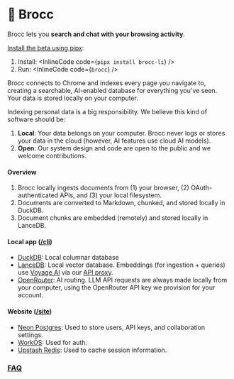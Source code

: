 
# 🥦 Brocc



Brocc lets you **search and chat with your browsing activity**.

[Install the beta using pipx](/faq#installation):

1. Install: <InlineCode code={`pipx install brocc-li`} />
2. Run: <InlineCode code={`brocc`} />

Brocc connects to Chrome and indexes every page you navigate to, creating a searchable, AI-enabled database for everything you've seen. Your data is stored locally on your computer.

<MdxAccordionGroup>
<MdxAccordionItem title="System design" value="system-design">
Indexing personal data is a big responsibility. We believe this kind of software should be:

1. **Local**: Your data belongs on your computer. Brocc never logs or stores your data in the cloud (however, AI features use cloud AI models).
2. **Open**: Our system design and code are open to the public and we welcome contributions.

#### Overview

1. Brocc locally ingests documents from (1) your browser, (2) OAuth-authenticated APIs, and (3) your local filesystem.
2. Documents are converted to Markdown, chunked, and stored locally in DuckDB.
3. Document chunks are embedded (remotely) and stored locally in LanceDB.

#### Local app ([/cli](https://github.com/SubstrateLabs/brocc/tree/main/cli))

- [DuckDB](https://duckdb.org): Local columnar database
- [LanceDB](https://github.com/lancedb/lancedb): Local vector database. Embeddings (for ingestion + queries) use [Voyage AI](https://www.voyageai.com/) via our [API proxy](https://github.com/SubstrateLabs/brocc/blob/main/site/app/api/embed/route.ts).
- [OpenRouter](https://openrouter.ai/docs/quickstart): AI routing. LLM API requests are always made locally from your computer, using the OpenRouter API key we provision for your account.

#### Website ([/site](https://github.com/SubstrateLabs/brocc/tree/main/site))

- [Neon Postgres](https://neon.tech/docs/introduction): Used to store users, API keys, and collaboration settings.
- [WorkOS](https://workos.com): Used for auth.
- [Upstash Redis](https://upstash.com/docs/redis/overall/getstarted): Used to cache session information.
</MdxAccordionItem>
</MdxAccordionGroup>

### [FAQ](/faq)
